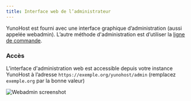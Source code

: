 ```yaml
---
title: Interface web de l’administrateur
---
```


YunoHost est fourni avec une interface graphique d’administration (aussi appelée webadmin). L’autre méthode d'administration est d’utiliser la [ligne de commande](/admin/command_line).

### Accès

L’interface d'administration web est accessible depuis votre instance YunoHost à l’adresse `https://exemple.org/yunohost/admin` (remplacez `exemple.org` par la bonne valeur)

![Webadmin screenshot](/img/webadmin.jpg)
